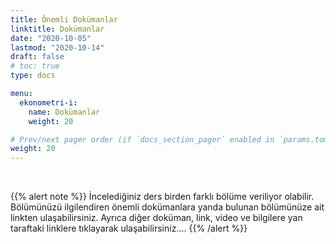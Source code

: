```yaml
---
title: Önemli Dokümanlar
linktitle: Dokümanlar
date: "2020-10-05"
lastmod: "2020-10-14"
draft: false
# toc: true
type: docs

menu:
  ekonometri-i:
    name: Dokümanlar
    weight: 20

# Prev/next pager order (if `docs_section_pager` enabled in `params.toml`)
weight: 20
---
```


<br>

{{% alert note %}}
İncelediğiniz ders birden farklı bölüme veriliyor olabilir. Bölümünüzü ilgilendiren önemli dokümanlara yanda bulunan bölümünüze ait linkten ulaşabilirsiniz. Ayrıca diğer doküman, link, video ve bilgilere yan taraftaki linklere tıklayarak ulaşabilirsiniz....
{{% /alert %}}
